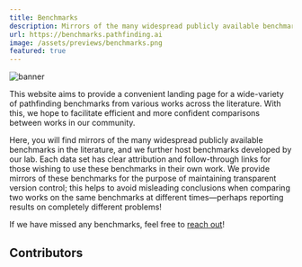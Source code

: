 ```yaml
---
title: Benchmarks
description: Mirrors of the many widespread publicly available benchmarks
url: https://benchmarks.pathfinding.ai
image: /assets/previews/benchmarks.png
featured: true
---
```



![banner](./image/benchmarks/benchmarks.png)

This website aims to provide a convenient landing page for a wide-variety of pathfinding benchmarks from various works across the literature. With this, we hope to facilitate efficient and more confident comparisons between works in our community.

Here, you will find mirrors of the many widespread publicly available benchmarks in the literature, and we further host benchmarks developed by our lab. Each data set has clear attribution and follow-through links for those wishing to use these benchmarks in their own work. We provide mirrors of these benchmarks for the purpose of maintaining transparent version control; this helps to avoid misleading conclusions when comparing two works on the same benchmarks at different times—perhaps reporting results on completely different problems!

If we have missed any benchmarks, feel free to [reach out](mailto:shortest-path-lab@monash.edu)!

## Contributors

<Grid class="not-prose my-4 gap-8" width={200}>
  <Member id="current/tnobes" />
  <Member id="current/dharabor" />
</Grid>
